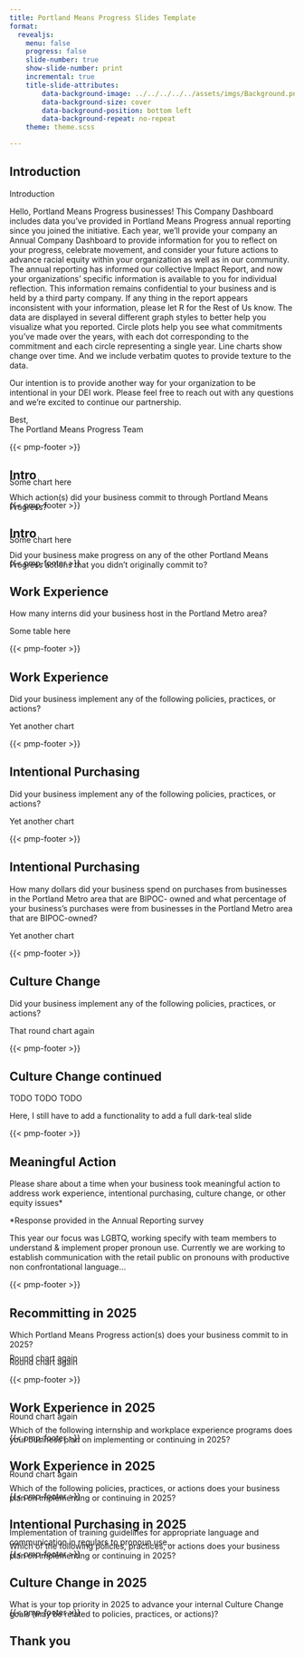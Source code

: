 ```yaml
---
title: Portland Means Progress Slides Template
format:
  revealjs:
    menu: false
    progress: false
    slide-number: true
    show-slide-number: print
    incremental: true
    title-slide-attributes:
        data-background-image: ../../../../../assets/imgs/Background.png
        data-background-size: cover
        data-background-position: bottom left
        data-background-repeat: no-repeat
    theme: theme.scss

---
```



## Introduction {.theme-two-cols .no-left-heading .yellow}


:::: {.custom-grid}

::: {.left-col}

:::


::: {.right-col style="margin-top: 0px;"}

::: {.right-heading}
Introduction
:::

Hello, Portland Means Progress businesses! This Company Dashboard
includes data you’ve provided in Portland Means Progress annual reporting
since you joined the initiative. Each year, we’ll provide your company an
Annual Company Dashboard to provide information for you to reflect on
your progress, celebrate movement, and consider your future actions to
advance racial equity within your organization as well as in our community.
The annual reporting has informed our collective Impact Report, and now
your organizations’ specific information is available to you for individual
reflection. This information remains confidential to your business and is held
by a third party company. If any thing in the report appears inconsistent
with your information, please let R for the Rest of Us know.
The data are displayed in several different graph styles to better help you
visualize what you reported. Circle plots help you see what commitments
you’ve made over the years, with each dot corresponding to the
commitment and each circle representing a single year. Line charts show
change over time. And we include verbatim quotes to provide texture to the
data.

Our intention is to provide another way for your organization to be
intentional in your DEI work. Please feel free to reach out with any questions
and we’re excited to continue our partnership.

Best,<br>
The Portland Means Progress Team

:::

::::


{{< pmp-footer >}}



## Intro {.theme-two-cols}

:::: {.custom-grid}

::: {.left-col }

Which action(s) did your business commit
to through Portland Means Progress?

:::


::: {.right-col style="margin-top: -75px;"}

Some chart here

:::

::::



{{< pmp-footer >}}


## Intro {.theme-two-cols}

:::: {.custom-grid}

::: {.left-col}

Did your business make progress on any
of the other Portland Means Progress
actions that you didn’t originally commit
to?

:::


::: {.right-col style="margin-top: -75px;"}

Some chart here

:::

::::


{{< pmp-footer >}}



## Work Experience {.theme-two-cols .yellow}

:::: {.custom-grid}

::: {.left-col}

How many interns did your business host
in the Portland Metro area?

:::


::: {.right-col}

Some table here

:::

::::

{{< pmp-footer >}}


## Work Experience {.theme-two-cols .yellow}

:::: {.custom-grid}

::: {.left-col}

Did your business implement any of the
following policies, practices, or actions?

:::


::: {.right-col}

Yet another chart

:::

::::

{{< pmp-footer >}}




## Intentional Purchasing {.theme-two-cols .dark-purple}

:::: {.custom-grid}

::: {.left-col}

Did your business implement any of the
following policies, practices, or actions?

:::


::: {.right-col}

Yet another chart

:::

::::

{{< pmp-footer >}}



## Intentional Purchasing {.theme-two-cols .dark-purple}

:::: {.custom-grid}

::: {.left-col}

How many dollars did your business
spend on purchases from businesses in
the Portland Metro area that are BIPOC-
owned and what percentage of your
business’s purchases were from
businesses in the Portland Metro area
that are BIPOC-owned?

:::


::: {.right-col}

Yet another chart

:::

::::

{{< pmp-footer >}}


## Culture Change {.theme-two-cols .dark-yellow}

:::: {.custom-grid}

::: {.left-col}

Did your business implement any of the
following policies, practices, or actions?

:::


::: {.right-col}

That round chart again

:::

::::

{{< pmp-footer >}}


## Culture Change continued {.theme-two-cols .dark-yellow}

:::: {.custom-grid}

::: {.left-col}
TODO
TODO
TODO
 

:::


::: {.right-col}

Here, I still have to add a functionality to add a full dark-teal slide

:::

::::

{{< pmp-footer >}}



## Meaningful Action {.theme-two-cols .light-purple}

:::: {.custom-grid}

::: {.left-col}

Please share about a time when your
business took meaningful action to
address work experience, intentional
purchasing, culture change, or other
equity issues*

*Response provided in the Annual
Reporting survey

:::


::: {.right-col}


::: {.quote-box}

This year our focus was LGBTQ, working specify with team members to understand & implement proper pronoun use.
Currently we are working to establish communication with the retail public on pronouns with productive non confrontational language...

:::

:::

::::

{{< pmp-footer >}}

## Recommitting in 2025 {.theme-two-cols .light-purple}

:::: {.custom-grid}

::: {.left-col}

Which Portland Means Progress action(s)
does your business commit to in 2025?

:::


::: {.right-col}

Round chart again

:::

::::

{{< pmp-footer >}}

## Work Experience in 2025 {.theme-two-cols .yellow}

:::: {.custom-grid}

::: {.left-col}

Which of the following internship and
workplace experience programs does
your business plan on implementing or
continuing in 2025?

:::


::: {.right-col style="margin-top: -175px;"}

Round chart again

:::

::::

{{< pmp-footer >}}


## Work Experience in 2025 {.theme-two-cols .yellow}

:::: {.custom-grid}

::: {.left-col}

Which of the following policies, practices,
or actions does your business plan on
implementing or continuing in 2025?

:::


::: {.right-col style="margin-top: -175px;"}

Round chart again

:::

::::

{{< pmp-footer >}}

## Intentional Purchasing in 2025 {.theme-two-cols .yellow}

:::: {.custom-grid}

::: {.left-col}

Which of the following policies, practices,
or actions does your business plan on
implementing or continuing in 2025?

:::


::: {.right-col style="margin-top: -175px;"}

Round chart again

:::

::::

{{< pmp-footer >}}


## Culture Change in 2025 {.theme-two-cols .dark-yellow}

:::: {.custom-grid}

::: {.left-col}

What is your top priority in 2025 to
advance your internal Culture Change
goals (may be related to policies,
practices, or actions)?

:::


::: {.right-col style="margin-top: -175px;"}

::: {.quote-box}
Implementation of training guidelines for appropriate  language and communication in regulars to pronoun use...
:::

:::

::::

{{< pmp-footer >}}


## Thank you {.callout-slide .center}